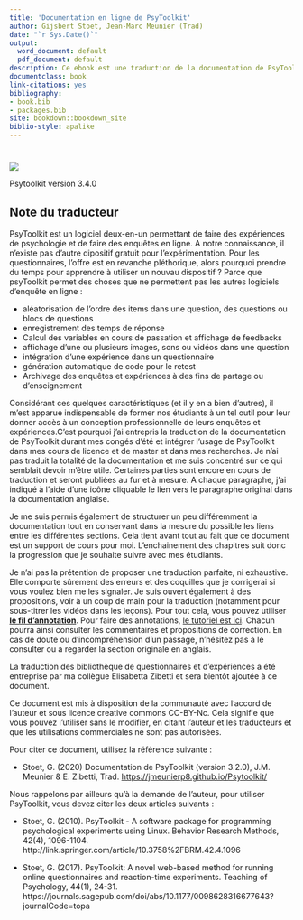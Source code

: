 ```yaml
--- 
title: 'Documentation en ligne de PsyToolkit'
author: Gijsbert Stoet, Jean-Marc Meunier (Trad)
date: "`r Sys.Date()`"
output:
  word_document: default
  pdf_document: default
description: Ce ebook est une traduction de la documentation de PsyToolkit
documentclass: book
link-citations: yes
bibliography:
- book.bib
- packages.bib
site: bookdown::bookdown_site
biblio-style: apalike 
---
```



# {-}

![](img/x11.png)

Psytoolkit version 3.4.0

## Note du traducteur{-}

PsyToolkit est un logiciel deux-en-un permettant de faire des expériences de psychologie et de faire des enquêtes en ligne. A  notre connaissance, il n'existe pas d'autre dipositif gratuit pour l'expérimentation. Pour les questionnaires, l'offre est en revanche pléthorique, alors pourquoi prendre du temps pour apprendre à utiliser un nouvau dispositif ? Parce que psyToolkit permet des choses que ne permettent pas les autres logiciels d'enquête en ligne : 

- aléatorisation de l'ordre des items dans une question, des questions ou blocs de questions
- enregistrement des temps de réponse
- Calcul des variables en cours de passation et affichage de feedbacks
- affichage d'une ou plusieurs images, sons ou vidéos dans une question
- intégration d'une expérience dans un questionnaire
- génération automatique de code pour le retest
- Archivage des enquêtes et expériences à des fins de partage ou d'enseignement

Considérant ces quelques caractéristiques (et il y en a bien d'autres), il m'est apparue indispensable de former nos étudiants à un tel outil pour leur donner accès à un conception professionnelle de leurs enquêtes et expériences.C'est pourquoi j'ai entrepris la traduction de la documentation de PsyToolkit durant mes congés d'été et intégrer l'usage de PsyToolkit dans mes cours de licence et de master et dans mes recherches. Je n'ai pas traduit la totalité de la documentation et me suis concentré sur ce qui semblait devoir m'être utile. Certaines parties sont encore en cours de traduction et seront publiées au fur et à mesure. A chaque paragraphe, j'ai indiqué à l'aide d'une icône cliquable le lien vers le paragraphe original dans la documentation anglaise. 

Je me suis permis également de structurer un peu différemment la documentation tout en conservant dans la mesure du possible les liens entre les différentes sections. Cela tient avant tout au fait que ce document est un support de cours pour moi. L'enchainement des chapitres suit donc la progression que je souhaite suivre avec mes étudiants. 

Je n'ai pas la prétention de proposer une traduction parfaite, ni exhaustive. Elle comporte sûrement des erreurs et des coquilles que je corrigerai si vous voulez bien me les signaler. Je suis ouvert également à des propositions, voir à un coup de main pour la traduction (notamment pour sous-titrer les vidéos dans les leçons). Pour tout cela, vous pouvez utiliser [**le fil d'annotation**](https://hyp.is/go?url=https%3A%2F%2Fjmeunierp8.github.io%2FPsytoolkit%2F&group=__world__). Pour faire des annotations, [le tutoriel est ici](https://jmeunierp8.github.io/Guide-utilisateur-Hypothesis/s3.html). Chacun pourra ainsi consulter les commentaires et propositions de correction. En cas de doute ou d'incompréhension d'un passage, n'hésitez pas à le consulter ou à regarder la section originale en anglais. 

La traduction des bibliothèque de questionnaires et d'expériences a été entreprise par ma collègue Elisabetta Zibetti et sera bientôt ajoutée à ce document. 

Ce document est mis à disposition de la communauté avec l'accord de l'auteur et sous licence creative commons CC-BY-Nc. Cela signifie que vous pouvez l'utiliser sans le modifier, en citant l'auteur et les traducteurs et que les utilisations commerciales ne sont pas autorisées. 

Pour citer ce document, utilisez la référence suivante :

- Stoet, G. (2020) Documentation de PsyToolkit (version 3.2.0), J.M. Meunier & E. Zibetti, Trad. [https://jmeunierp8.github.io/Psytoolkit/](https://jmeunierp8.github.io/Psytoolkit/)

Nous rappelons par ailleurs qu'à la demande de l'auteur,  pour utiliser PsyToolkit, vous devez citer les deux articles suivants : 

- Stoet, G. (2010). PsyToolkit - A software package for programming psychological experiments using Linux. Behavior Research Methods, 42(4), 1096-1104. http://link.springer.com/article/10.3758%2FBRM.42.4.1096

- Stoet, G. (2017). PsyToolkit: A novel web-based method for running online questionnaires and reaction-time experiments. Teaching of Psychology, 44(1), 24-31. https://journals.sagepub.com/doi/abs/10.1177/0098628316677643?journalCode=topa

